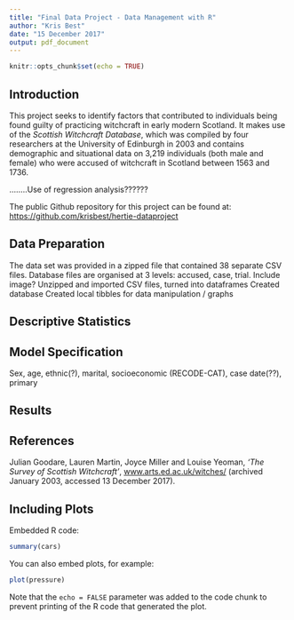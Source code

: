 ```yaml
---
title: "Final Data Project - Data Management with R"
author: "Kris Best"
date: "15 December 2017"
output: pdf_document
---
```


```r
knitr::opts_chunk$set(echo = TRUE)
```

## Introduction

This project seeks to identify factors that contributed to individuals being found guilty of practicing witchcraft in early modern Scotland. It makes use of the *Scottish Witchcraft Database*, which was compiled by four researchers at the University of Edinburgh in 2003 and contains demographic and situational data on 3,219 individuals (both male and female) who were accused of witchcraft in Scotland between 1563 and 1736.

........Use of regression analysis??????

The public Github repository for this project can be found at: [https://github.com/krisbest/hertie-dataproject](https://github.com/krisbest/hertie-dataproject)


## Data Preparation

The data set was provided in a zipped file that contained 38 separate CSV files.
Database files are organised at 3 levels: accused, case, trial. Include image?
Unzipped and imported CSV files, turned into dataframes
Created database
Created local tibbles for data manipulation / graphs

## Descriptive Statistics




## Model Specification

Sex, age, ethnic(?), marital, socioeconomic (RECODE-CAT), case date(??), primary


## Results



## References

Julian Goodare, Lauren Martin, Joyce Miller and Louise Yeoman, *‘The Survey of Scottish Witchcraft’*, [www.arts.ed.ac.uk/witches/](www.arts.ed.ac.uk/witches/) (archived January 2003, accessed 13 December 2017).


## Including Plots

Embedded R code:
```r
summary(cars)
```
You can also embed plots, for example:
```r
plot(pressure)
```
Note that the `echo = FALSE` parameter was added to the code chunk to prevent printing of the R code that generated the plot.
